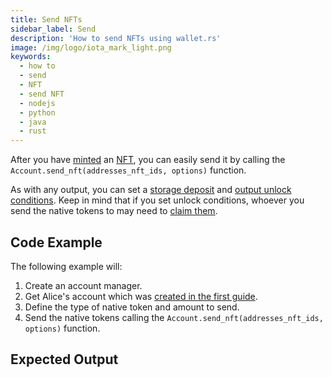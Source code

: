 ```yaml
---
title: Send NFTs
sidebar_label: Send
description: 'How to send NFTs using wallet.rs'
image: /img/logo/iota_mark_light.png
keywords:
  - how to
  - send
  - NFT
  - send NFT
  - nodejs
  - python
  - java
  - rust
---
```



After you have [minted](01_mint_nft.mdx) an
[NFT](https://wiki.iota.org/shimmer/introduction/explanations/what_is_stardust/tokenization#non-fungible-tokens-nfts),
you can easily send it by calling the `Account.send_nft(addresses_nft_ids, options)` function.

As with any output, you can set a
[storage deposit](https://wiki.iota.org/shimmer/introduction/explanations/what_is_stardust/storage_deposit) and
[output unlock conditions](https://wiki.iota.org/shimmer/introduction/explanations/what_is_stardust/unlock_conditions).
Keep in mind that if you set unlock conditions, whoever you send the native tokens to may need to
[claim them](../outputs_and_transactions/04_claim_outputs.mdx).

## Code Example

<ReplaceNFTId />

The following example will:

1. Create an account manager.
2. Get Alice's account which was [created in the first guide](../accounts_and_addresses/01_create_a_wallet_account.mdx).
3. Define the type of native token and amount to send.
4. Send the native tokens calling the `Account.send_nft(addresses_nft_ids, options)` function.

<Tabs groupId='language'>
  <TabItem value='rust' label='Rust'>
    <RustCode />
  </TabItem>
  <TabItem value='nodejs' label='Nodejs'>
    <NodejsCode />
  </TabItem>
  <TabItem value='python' label='Python'>
    <PythonCode />
  </TabItem>
  <TabItem value='java' label='Java'>
    <JavaCode />
  </TabItem>
</Tabs>

## Expected Output

<Tabs groupId='language'>
  <TabItem value='rust' label='Rust'>
    <RustOutput />
  </TabItem>
  <TabItem value='nodejs' label='Nodejs'>
    <NodejsOutput />
  </TabItem>
  <TabItem value='python' label='Python'>
    <PythonOutput />
  </TabItem>
  <TabItem value='java' label='Java'>
    <JavaOutput />
  </TabItem>
</Tabs>
